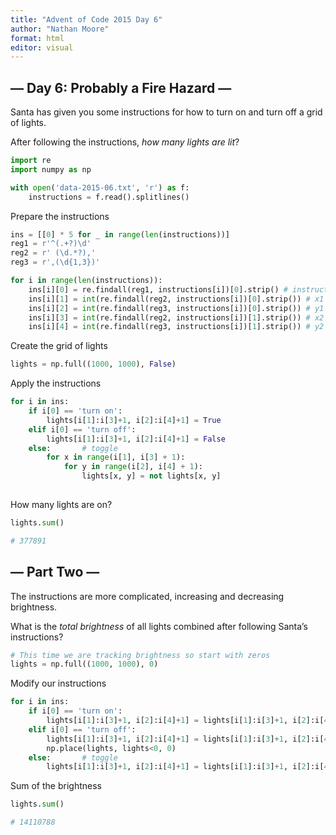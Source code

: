 ```yaml
---
title: "Advent of Code 2015 Day 6"
author: "Nathan Moore"
format: html
editor: visual
---
```


## --- Day 6: Probably a Fire Hazard ---

Santa has given you some instructions for how to turn on and turn off a grid of lights.

After following the instructions, *how many lights are lit*?

```python

import re
import numpy as np

with open('data-2015-06.txt', 'r') as f:
    instructions = f.read().splitlines()

```

Prepare the instructions

```python

ins = [[0] * 5 for _ in range(len(instructions))]
reg1 = r'^(.+?)\d'
reg2 = r' (\d.*?),'
reg3 = r',(\d{1,3})'

for i in range(len(instructions)):
    ins[i][0] = re.findall(reg1, instructions[i])[0].strip() # instruction
    ins[i][1] = int(re.findall(reg2, instructions[i])[0].strip()) # x1
    ins[i][2] = int(re.findall(reg3, instructions[i])[0].strip()) # y1
    ins[i][3] = int(re.findall(reg2, instructions[i])[1].strip()) # x2
    ins[i][4] = int(re.findall(reg3, instructions[i])[1].strip()) # y2

```

Create the grid of lights

```python

lights = np.full((1000, 1000), False)

```

Apply the instructions

```python

for i in ins:
    if i[0] == 'turn on':
        lights[i[1]:i[3]+1, i[2]:i[4]+1] = True
    elif i[0] == 'turn off':
        lights[i[1]:i[3]+1, i[2]:i[4]+1] = False
    else:       # toggle
        for x in range(i[1], i[3] + 1):
            for y in range(i[2], i[4] + 1):
                lights[x, y] = not lights[x, y]
                
```

How many lights are on?

```python

lights.sum()

# 377891

```

## --- Part Two ---

The instructions are more complicated, increasing and decreasing brightness.

What is the *total brightness* of all lights combined after following Santa's instructions?

```python

# This time we are tracking brightness so start with zeros
lights = np.full((1000, 1000), 0)

```

Modify our instructions

```python

for i in ins:
    if i[0] == 'turn on':
        lights[i[1]:i[3]+1, i[2]:i[4]+1] = lights[i[1]:i[3]+1, i[2]:i[4]+1] + 1
    elif i[0] == 'turn off':
        lights[i[1]:i[3]+1, i[2]:i[4]+1] = lights[i[1]:i[3]+1, i[2]:i[4]+1] - 1
        np.place(lights, lights<0, 0)
    else:       # toggle
        lights[i[1]:i[3]+1, i[2]:i[4]+1] = lights[i[1]:i[3]+1, i[2]:i[4]+1] + 2

```

Sum of the brightness

```python

lights.sum()

# 14110788

```
